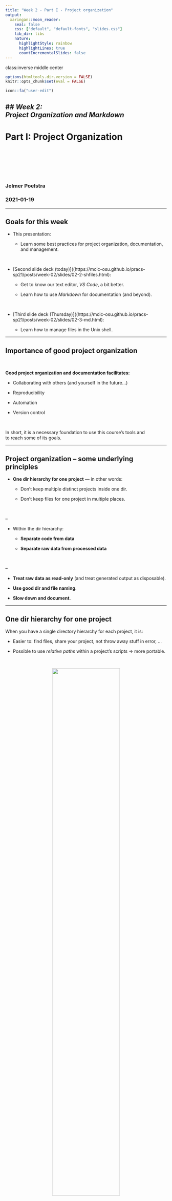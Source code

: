 ```yaml
---
title: "Week 2 - Part I - Project organization"
output:
  xaringan::moon_reader:
    seal: false
    css: ["default", "default-fonts", "slides.css"]
    lib_dir: libs
    nature:
      highlightStyle: rainbow
      highlightLines: true
      countIncrementalSlides: false
---
```

class:inverse middle center

```r
options(htmltools.dir.version = FALSE)
knitr::opts_chunk$set(eval = FALSE)

icon::fa("user-edit")
```

## *Week 2: <br> Project Organization and Markdown*
----
# Part I: Project Organization

<br> <br> <br> <br> <br>

### Jelmer Poelstra
### 2021-01-19

---

## Goals for this week


- This presentation:  
  
  - Learn some best practices for project organization, documentation,  
  and management.

<br>

- [Second slide deck (today)]((https://mcic-osu.github.io/pracs-sp21/posts/week-02/slides/02-2-shfiles.html):
  
  - Get to know our text editor, *VS Code*, a bit better.
  
  - Learn how to use *Markdown* for documentation (and beyond).

<br>

- [Third slide deck (Thursday)]((https://mcic-osu.github.io/pracs-sp21/posts/week-02/slides/02-3-md.html):  

  - Learn how to manage files in the Unix shell.

---

## Importance of good project organization

<br>

**Good project organization and documentation facilitates:**

- Collaborating with others (and yourself in the future...)

- Reproducibility

- Automation

- Version control

<br>

In short, it is a necessary foundation to use this course's tools and  
to reach some of its goals.

---

## Project organization &ndash; some underlying principles

- **One dir hierarchy for one project** &mdash; in other words:

  - Don't keep multiple distinct projects inside one dir.

  - Don't keep files for one project in multiple places.

<br>

--

- Within the dir hierarchy:

  - **Separate code from data**

  - **Separate raw data from processed data**

<br>

--

- **Treat raw data as read-only** (and treat generated output as disposable).

- **Use good dir and file naming**.

- **Slow down and document.**

---

## One dir hierarchy for one project

When you have a single directory hierarchy for each project, it is:

- Easier to: find files, share your project,
  not throw away stuff in error, ...

- Possible to use *relative paths* within a project's scripts => more portable.

<br>

<p align="center">
<img src=img/proj-dirs-1.svg width=65%>
</p>

---

## One dir hierarchy for one project (cont.)

<p align="center">
<img src=img/proj-dirs-2.svg width=100%>
</p>

---

## One dir hierarchy for one project (cont.)

<p align="center">
<img src=img/proj-dirs-3.svg width=100%>
</p>

---

## One dir hierarchy for one project (cont.)


### Absolute versus relative path recap:

- **Absolute paths** start from the root directory,
  break when moving a project, and don't generally work across computers.


- **Relative paths** start from a *working dir*: when you always use the root of
  the *project* as the working dir, paths work when moving the project within
  and between computers.

---

## One dir hierarchy for one project (cont.)

### But how to define and separate projects?

From [Wilson et al 2017 - Good Enough Practices in Scientific Computing](https://journals.plos.org/ploscompbiol/article?id=10.1371/journal.pcbi.1005510):

> *As a rule of thumb, divide work into projects based on the overlap in data and*
> *code files.*
>
> *If 2 research efforts share no data or code,*
> *they will probably be easiest to manage independently.*  
>
> *If they share more than half of their data and code, they are probably best*
> *managed together.*

> *If you are building tools that are used in several projects,*
> *the common code should probably be in a project of its own.*

---

## Projects with shared data or code

- To access files outside of the project (e.g., shared across projects),  
  it is easiest to create **links** to these files:

<p align="center">
<img src=img/proj-dirs-4.svg width=60%>
</p>


---

## Projects with shared data or code (cont.)

- But shared data or scripts are generally better stored in separate dirs,  
  and then linked to by each project using them:
  
<p align="center">
<img src=img/proj-dirs-5.svg width=60%>
</p>

--

.content-box-warning[
These strategies do decrease the portability of your project,  
and moving the shared files even within your own computer  
will cause links to break.
]

---

## Projects with shared data or code (cont.)

A more portable method is to *keep shared (multi-project) files online* &ndash;  
this is especially feasible for **scripts** under version control:  

<p align="center">
<img src=img/proj-dirs-6.svg width=70%>
</p>

--

.content-box-info[
For **data**, this is also possible but often not practical due to file sizes. It's easier after data has been deposited in a public repository.
]

---

## Example project dir structures 

.pull-left[

<p align="left">
<img src=img/proj-ex1.png width=100%>
</p>

]

---

## Example project dir structures

.pull-left[

<p align="left">
<img src=img/proj-ex-comb.png width=100%>
</p>

]

.pull-right[
**Several things depend on preferences and project specifics:**
- `data` as single top-level dir?  

- `results` vs `analysis` (Buffalo)

- `src` (source) vs `scripts` vs `workflow`

- Where to put figures &ndash; `results/plots/qc` or `results/qc/plots/`?
]

--

.content-box-info[
**Other best practices:**

- Use subdirectories liberally (e.g. within `analysis`, `scripts`).
  
- Also add *READMEs* within dirs.
]

---

## File naming

**Three principles for good file names**
([Jenny Bryan](https://speakerdeck.com/jennybc/how-to-name-files)):

- Machine-readable

- Human-readable

- Playing well with default ordering

---

## File naming: Machine-readable

Consistent and informative naming helps to *programmatically find  
and process files.*

- In file names, provide **metadata** like Sample ID, date, and treatment:
  
  - `sample032_2016-05-03_low.txt`  
  
  - `samples_soil_treatmentA_2019-01.txt`

- Now, you can use **globbing** to select samples from a certain month or
  treatment (*more about this on Thursday*):
  ```sh
  $ ls *2016-05*
  
  $ ls *treatmentA*
  ```

--

.content-box-info[
*Suffices*, like `.txt`, `.md`, and `.csv` are generally not necessary
in Unix, but are still useful to distinguish file types easily and programmatically.
]

---

## File naming: Machine-readable (cont.)

- Spaces in file names lead to inconvenience or trouble:
  
  ```sh
  $ mkdir "raw sequences"
  $ mkdir sequences
  
  $ rm -rf raw sequences
  ```

- More generally, only use the following in file names:
  - Alphanumeric characters <kbd>A-Za-z0-9</kbd>
  - Underscores <kbd>_</kbd>
  - Hyphens (dashes) <kbd>-</kbd>
  - Periods (dots) <kbd>.</kbd>
  
---

## File naming: Human-readable

> *"Name all files to reflect their content or function.*
> *For example, use names such as bird_count_table.csv, manuscript.md,*
> *or sightings_analysis.py.*"  
> [Wilson et al. 2017](https://journals.plos.org/ploscompbiol/article?id=10.1371/journal.pcbi.1005510)
  
---

## File naming: Combining machine- and human-readable

- *One* good way (opinionated recommendations):
  
  - Use **underscores <kbd>_</kbd> to delimit units** you may later want to
    separate on (extract with `cut`, etc.): sampleID, batch, treatment, date.
  
  - Within such units, use **dashes <kbd>-</kbd> to delimit words**:
    `grass-samples`.
  
  - Limit the use of **periods <kbd>.</kbd> to indicate file extensions**.
  
  - (Generally *avoid capitals*.)

<br>

- For example:
  ```sh
  mmus001_treatmentA_filtered-mq30-only_sorted_dedupped.bam
  mmus002_treatmentA_filtered-mq30-only_sorted_dedupped.bam
  .
  .
  .
  mmus086_treatmentG_filtered-mq30-only_sorted_dedupped.bam
  ```

  
---

## File naming: Ordering

- Use **leading zeros** for lexicographic sorting: `sample005`.

- **Dates** should always be written as `YYYY-MM-DD`: `2020-10-11`.

- Can **group similar files together** by starting with same phrase,  
  and **number scripts** according to their execution order:
  ```sh
  DE-01_normalize.R
  DE-02_test.R
  DE-03_process-significant.R
  ```

---

## Slow down and document

**Use README files to document:**
  
- Your methods
  
- Where/when/how each data and metadata file originated
  
- Versions of software, databases, reference genomes
  
- *...Everything needed to rerun whole project*

<br>

.content-box-info[
See this week's Buffalo chapter (Ch. 2) for further details.
]  

---

## Slow down and document &ndash; Use plain text files

**Plain text files offer several benefits over proprietary & binary formats**
(like `.docx` and `.xlsx`):

- Can be accessed on any computer, including over remote connections

- Are future-proof

- Allow to be version-controlled

<br>

--

.content-box-answer[
These considerations apply not just to files for documentation,  
but also to data files, etc!
]

---
class: inverse middle center

# Questions?

----

<br> <br> <br> <br>

---
background-color: #f2f5eb
name: software

## Bonus: Managing software

- Keep track of the versions of software that you use!

- At OSC, load modules *with* a version specification --
  otherwise, you may not know what you used,
  and default versions changes can go unnoticed.
  
  ```sh
  # Load default -- you can bet this will be a different one in a year or two
  module load R 
  
  # Preferred:
  module load R/4.0.2
  ```
  
- `conda` environments can be useful too,
  e.g. for maintaining multiple versions of the same software,
  or being able to run mutually incompatible software.

.content-box-info[
We'll talk more about this in the OSC (Week 6) and Snakemake (Week 12) modules.
]
